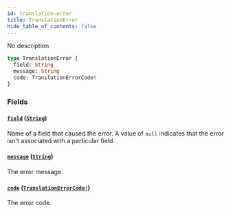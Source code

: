 ```yaml
---
id: translation-error
title: TranslationError
hide_table_of_contents: false
---
```


No description

```graphql
type TranslationError {
  field: String
  message: String
  code: TranslationErrorCode!
}
```

### Fields

#### [`field`](#) ([`String`](../../../developer/api-reference/scalars/string))

Name of a field that caused the error. A value of `null` indicates that the error isn't associated with a particular field.

#### [`message`](#) ([`String`](../../../developer/api-reference/scalars/string))

The error message.

#### [`code`](#) ([`TranslationErrorCode!`](../../../developer/api-reference/enums/translation-error-code))

The error code.
